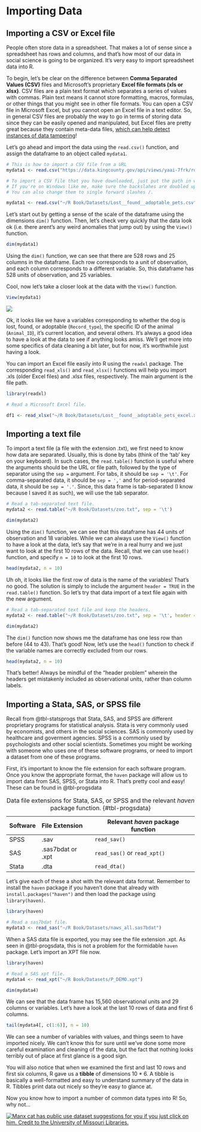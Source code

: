 # Importing Data {#sec-dataimp}

## Importing a CSV or Excel file

People often store data in a spreadsheet. That makes a lot of sense since a spreadsheet has rows and columns, and that's how most of our data in social science is going to be organized. It's very easy to import spreadsheet data into R.

To begin, let's be clear on the difference between **Comma Separated Values (CSV)** files and Microsoft's proprietary **Excel file formats (xls or xlsx)**. CSV files are a plain text format which separates a series of values with commas. Plain text means it cannot store formatting, macros, formulas, or other things that you might see in other file formats. You can open a CSV file in Microsoft Excel, but you cannot open an Excel file in a text editor. So, in general CSV files are probably the way to go in terms of storing data since they can be easily opened and manipulated, but Excel files are pretty great because they contain meta-data files, [which can help detect instances of data tampering](https://datacolada.org/109)!

Let's go ahead and import the data using the `read.csv()` function, and assign the dataframe to an object called `mydata1`.

```{r, eval = T, message=F, warning=F}

# This is how to import a CSV file from a URL
mydata1 <- read.csv("https://data.kingcounty.gov/api/views/yaai-7frk/rows.csv?accessType=DOWNLOAD")

# To import a CSV file that you have downloaded, just put the path in where the URL went above. 
# If you're on Windows like me, make sure the backslahes are doubled up like this \\. 
# You can also change them to single forward slashes /. 

mydata1 <- read.csv("~/R Book/Datasets/Lost__found__adoptable_pets.csv")

```

Let's start out by getting a sense of the scale of the dataframe using the dimensions `dim()` function. Then, let's check very quickly that the data look ok (i.e. there arent's any weird anomalies that jump out) by using the `View()` function.

```{r}
dim(mydata1)
```

Using the `dim()` function, we can see that there are 528 rows and 25 columns in the dataframe. Each row corresponds to a unit of observation, and each column corresponds to a different variable. So, this dataframe has 528 units of observation, and 25 variables.

Cool, now let's take a closer look at the data with the `View()` function.

```{r, eval = FALSE}
View(mydata1)
```

![](Images/dogsdf.png)

Ok, it looks like we have a variables corresponding to whether the dog is lost, found, or adoptable (`Record_type`), the specific ID of the animal (`Animal_ID`), it's current location, and several others. It's always a good idea to have a look at the data to see if anything looks amiss. We'll get more into some specifics of data cleaning a bit later, but for now, it's worthwhile just having a look.

You can import an Excel file easily into R using the `readxl` package. The corresponding `read_xls()` and `read_xlsx()` functions will help you import .xls (older Excel files) and .xlsx files, respectively. The main argument is the file path.

```{r, warning = F, message = F}

library(readxl)

# Read a Microsoft Excel file.

df1 <- read_xlsx("~/R Book/Datasets/Lost__found__adoptable_pets_excel.xlsx")

```

## Importing a text file

To import a text file (a file with the extension .txt), we first need to know how data are separated. Usually, this is done by tabs (think of the 'tab' key on your keyboard). In such cases, the `read.table()` function is useful where the arguments should be the URL or file path, followed by the type of separator using the `sep =` argument. For tabs, it should be `sep = '\t'`. For comma-separated data, it should be `sep = ','` and for period-separated data, it should be `sep = '.'`. Since, this data frame is tab-separated (I know because I saved it as such), we will use the tab separator.

```{r, warning = F, message = F}

# Read a tab-separated text file.
mydata2 <- read.table("~/R Book/Datasets/zoo.txt", sep = '\t')

dim(mydata2)
```

Using the `dim()` function, we can see that this dataframe has 44 units of observation and 18 variables. While we can always use the `View()` function to have a look at the data, let's say that we're in a real hurry and we just want to look at the first 10 rows of the data. Recall, that we can use `head()` function, and specify `n = 10` to look at the first 10 rows.

```{r}

head(mydata2, n = 10)
```

Uh oh, it looks like the first row of data is the name of the variables! That's no good. The solution is simply to include the argument `header = TRUE` in the `read.table()` function. So let's try that data import of a text file again with the new argument.

```{r, warning = F, message = F}

# Read a tab-separated text file and keep the headers.
mydata2 <- read.table("~/R Book/Datasets/zoo.txt", sep = '\t', header = TRUE)

dim(mydata2)
```

The `dim()` function now shows me the dataframe has one less row than before (44 to 43). That's good! Now, let's use the `head()` function to check if the variable names are correctly excluded from our rows.

```{r}
head(mydata2, n = 10)
```

That's better! Always be mindful of the "header problem" wherein the headers get mistakenly included as observational units, rather than column labels.

## Importing a Stata, SAS, or SPSS file

Recall from @tbl-statsprogs that Stata, SAS, and SPSS are different proprietary programs for statistical analysis. Stata is very commonly used by economists, and others in the social sciences. SAS is commonly used by healthcare and goverment agencies. SPSS is a commonly used by psychologists and other social scientists. Sometimes you might be working with someone who uses one of these software programs, or need to import a dataset from one of these programs.

First, it's important to know the file extension for each software program. Once you know the appropriate format, the `haven` package will allow us to import data from SAS, SPSS, or Stata into R. That's pretty cool and easy! These can be found in @tbl-progsdata

| Software | File Extension    | Relevant *haven* package function |
|----------|:------------------|-----------------------------------|
| SPSS     | .sav              | `read_sav()`                      |
| SAS      | .sas7bdat or .xpt | `read_sas()` or `read_xpt()`      |
| Stata    | .dta              | `read_dta()`                      |

: Data file extensions for Stata, SAS, or SPSS and the relevant *haven* package function. {#tbl-progsdata}

Let's give each of these a shot with the relevant data format. Remember to install the `haven` package if you haven't done that already with `install.packages("haven")` and then load the package using `library(haven)`.

```{r, warning = FALSE, message = FALSE, eval = FALSE}
library(haven)

# Read a sas7bdat file.
mydata3 <- read_sas("~/R Book/Datasets/naws_all.sas7bdat")


```

When a SAS data file is exported, you may see the file extension .xpt. As seen in @tbl-progsdata, this is not a problem for the formidable `haven` package. Let's import an XPT file now.

```{r, warning = FALSE, message = FALSE}
library(haven)

# Read a SAS xpt file.
mydata4 <- read_xpt("~/R Book/Datasets/P_DEMO.xpt")

dim(mydata4)
```

We can see that the data frame has 15,560 observational units and 29 columns or variables. Let's have a look at the last 10 rows of data and first 6 columns.

```{r}
tail(mydata4[, c(1:6)], n = 10)
```

We can see a number of variables with values, and things seem to have imported nicely. We can't know this for sure until we've done some more careful examination and cleaning of the data, but the fact that nothing looks terribly out of place at first glance is a good sign.

You will also notice that when we examined the first and last 10 rows and first six columns, R gave us a **tibble** of dimensions 10 \* 6. A tibble is basically a well-formatted and easy to understand summary of the data in R. Tibbles print data out nicely so they're easy to glance at.

Now you know how to import a number of common data types into R! So, why not...

[![Manx cat has public use dataset suggestions for you if you just click on him. Credit to the University of Missouri Libraries.](Images/manx2.png){fig-align="left"}](https://libraryguides.missouri.edu/datasets/public-use)
